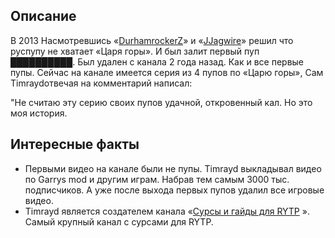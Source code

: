 == Описание ==
{{Инфобокс_для_пуперов|title2 = Timrayd|image3 = J7x34Z7sDxE.jpg|сферы_творчества = RYTP|год_начала = 2013|имя_фамилия = Кирилл|дата_рождения = 11.06.1997|место_проживания = Барнаул|ссылки = *[https://www.youtube.com/user/TheTimrayd YouTube]
*[https://vk.com/thetimrayd ВК]}}В 2013 Насмотревшись «[https://www.youtube.com/user/DurhamrockerZ DurhamrockerZ]» и «[https://www.youtube.com/user/JJagwire JJagwire]» решил что руспупу не хватает «Царя горы». И был залит первый пуп ██████████. Был удален с канала 2 года назад. Как и все первые пупы. Сейчас на канале имеется серия из 4 пупов по «Царю горы», Сам Timrayd''' '''отвечая на комментарий написал: 

"Не считаю эту серию своих пупов удачной, откровенный кал. Но это моя история.

== Интересные факты ==
* Первыми видео на канале были не пупы. Timrayd выкладывал видео по Garrys mod и другим играм. Набрав тем самым 3000 тыс. подписчиков. А уже после выхода первых пупов удалил все игровые видео. 
* Timrayd является создателем канала «[http://Сурcы&#x20;и&#x20;гайды&#x20;для&#x20;RYTP Сурcы и гайды для RYTP] ». Самый крупный канал с сурсами для RYTP.